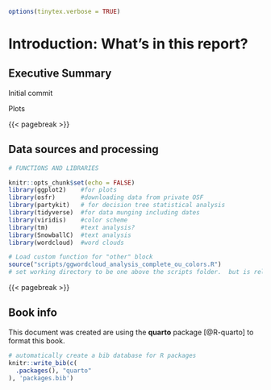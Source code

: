 ```r
options(tinytex.verbose = TRUE)
```

# Introduction: What's in this report? {.unnumbered}

## Executive Summary
Initial commit

Plots

{{< pagebreak >}}

## Data sources and processing

```r
# FUNCTIONS AND LIBRARIES

knitr::opts_chunk$set(echo = FALSE)
library(ggplot2)    #for plots
library(osfr)       #downloading data from private OSF
library(partykit)   # for decision tree statistical analysis
library(tidyverse)  #for data munging including dates
library(viridis)    #color scheme
library(tm)         #text analysis?
library(SnowballC)  #text analysis
library(wordcloud)  #word clouds

# Load custom function for "other" block
source("scripts/ggwordcloud_analysis_complete_ou_colors.R")
# set working directory to be one above the scripts folder.  but is relative to .rmd file??
```


{{< pagebreak >}}

## Book info

This document was created are using the **quarto** package [@R-quarto] to format this book.

```r
# automatically create a bib database for R packages
knitr::write_bib(c(
  .packages(), "quarto"
), 'packages.bib')
```
